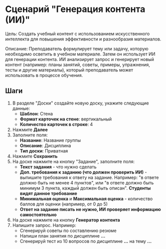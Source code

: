 
# Сценарий "Генерация контента (ИИ)"

Цель: Создать учебный контент с использованием искусственного интеллекта для повышения эффективности и разнообразия материалов.

Описание: Преподаватель формулирует тему или задачу, которую необходимо осветить в учебном материале. Затем он использует ИИ для генерации контента. ИИ анализирует запрос и генерирует новый контент (например: планы занятий, советы, примеры, упражнения, тесты и другие материалы), который преподаватель может использовать в процессе обучения.



## Шаги
1. В разделе "Доски" создайте новую доску, укажите следующие данные:
     - **Шаблон**: Стена
     - **Формат карточек на стене**: вертикальный
     - **Количество карточек в строке**: 4
2. Нажмите __Далее__
3. Заполните поля:
     - **Название**: Название группы
     - **Описание**: Дисциплина
     - **Тип доски**: Приватная
4. Нажмите __Сохранить__
5. На доске нажмите на кнопку "Задание", заполните поля:
    - **Текст задания** - что нужно сделать
    - **Доп. требования к заданию (что должен проверить ИИ)** - выпишите требования к ответу на задание. Например: "в ответе должно быть не менее 4 пунктов", или "в ответе должно быть минимум 3 пункта, каждый должен быть описан". **Студенты видят данное требование**
    - **Минимальная оценка** и **Максимальная оценка** - количество баллов для оценки (например, от 0 до 5)
    - __Ответ на задание писать не нужно, ИИ проверяет информацию самостоятельно__
6. На доске нажмите на кнопку __Генератор контента__
7. Напишите запрос. Например:
    - Сгенерируй советы по составлению резюме
    - Напиши план занятия по дисциплине __...__
    - Сгенерируй тест из 10 вопросов по дисциплине __...__ на тему __...__
